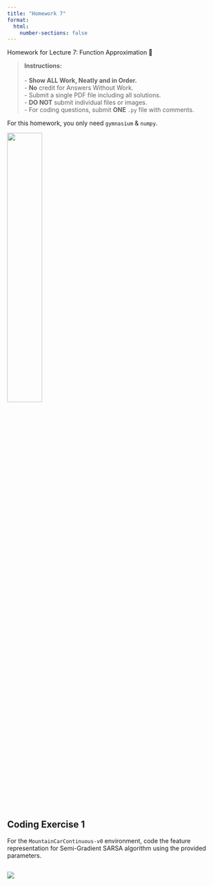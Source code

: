 ```yaml
---
title: "Homework 7"
format:
  html:
    number-sections: false
---
```


::: {.callout-note appearance="simple" icon=false}
Homework for Lecture 7: Function Approximation 📝
:::

> **Instructions:** <br> 
> <br>
> - **Show ALL Work, Neatly and in Order.** <br>
> - **No** credit for Answers Without Work. <br>
> - Submit a single PDF file including all solutions. <br>
> - **DO NOT** submit individual files or images. <br>
> - For coding questions, submit **ONE** `.py` file with comments. <br>

::: {.callout-note}
For this homework, you only need `gymnasium` & `numpy`.
:::

![](images/mountaincar.gif){width=40% fig-align="center"}

## Coding Exercise 1
For the `MountainCarContinuous-v0` environment, code the feature representation for Semi-Gradient SARSA algorithm using the provided parameters.

## [![](https://colab.research.google.com/assets/colab-badge.svg)](https://colab.research.google.com/drive/1Y_A4uKoSmjc6EmU-Or7tbeo3fe_ZD4RH?usp=sharing)
